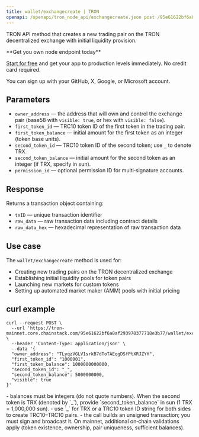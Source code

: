 ---
title: wallet/exchangecreate | TRON
openapi: /openapi/tron_node_api/exchangecreate.json post /95e61622bf6a8af293978377718e3b77/wallet/exchangecreate
---

TRON API method that creates a new trading pair on the TRON decentralized exchange with initial liquidity provision.

<Check>
**Get you own node endpoint today**

[Start for free](https://console.chainstack.com/) and get your app to production levels immediately. No credit card required.

You can sign up with your GitHub, X, Google, or Microsoft account.
</Check>

## Parameters

- `owner_address` — the address that will own and control the exchange pair (base58 with `visible: true`, or hex with `visible: false`).
- `first_token_id` — TRC10 token ID of the first token in the trading pair.
- `first_token_balance` — initial amount for the first token as an integer (token base units).
- `second_token_id` — TRC10 token ID of the second token; use `_` to denote TRX.
- `second_token_balance` — initial amount for the second token as an integer (if TRX, specify in sun).
- `permission_id` — optional permission ID for multi‑signature accounts.

## Response

Returns a transaction object containing:

- `txID` — unique transaction identifier
- `raw_data` — raw transaction data including contract details
- `raw_data_hex` — hexadecimal representation of raw transaction data

## Use case

The `wallet/exchangecreate` method is used for:

- Creating new trading pairs on the TRON decentralized exchange
- Establishing initial liquidity pools for token pairs
- Launching new markets for custom tokens
- Setting up automated market maker (AMM) pools with initial pricing

## curl example

```shell Shell
curl --request POST \
  --url 'https://tron-mainnet.core.chainstack.com/95e61622bf6a8af293978377718e3b77/wallet/exchangecreate' \
  --header 'Content-Type: application/json' \
  --data '{
  "owner_address": "TLyqzVGLV1srkB7dToTAEqgDSfPtXRJZYH",
  "first_token_id": "1000001",
  "first_token_balance": 1000000000000,
  "second_token_id": "_",
  "second_token_balance": 5000000000,
  "visible": true
}'
```

<Info>
- balances must be integers (do not quote numbers). When the second token is TRX (denoted by `_`), provide `second_token_balance` in sun (1 TRX = 1,000,000 sun).
- use `_` for TRX or a TRC10 token ID string for both sides to create TRC10–TRC10 pairs.
- the call builds an unsigned transaction; you must sign and broadcast it. On mainnet, additional on‑chain validations apply (token existence, ownership, pair uniqueness, sufficient balances).
</Info>
